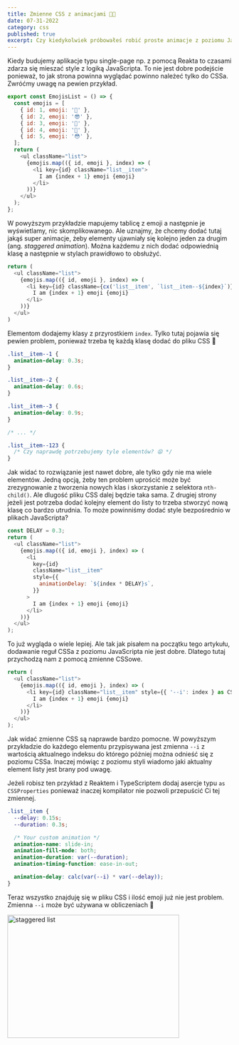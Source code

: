 ```yaml
---
title: Zmienne CSS z animacjami 😶‍🌫️
date: 07-31-2022
category: css
published: true
excerpt: Czy kiedykolwiek próbowałeś robić proste animacje z poziomu JavaScripta? Jeżeli tak, to sprawdź jak zmienne CSS upraszczają nam życie.
---
```


Kiedy budujemy aplikacje typu single-page np. z pomocą Reakta to czasami zdarza się mieszać style z logiką JavaScripta. To nie jest dobre podejście ponieważ, to jak strona powinna wyglądać powinno należeć tylko do CSSa. Zwróćmy uwagę na pewien przykład.

```js
export const EmojisList = () => {
  const emojis = [
    { id: 1, emoji: '🥰' },
    { id: 2, emoji: '😎' },
    { id: 3, emoji: '🤨' },
    { id: 4, emoji: '🤗' },
    { id: 5, emoji: '😳' },
  ];
  return (
    <ul className="list">
      {emojis.map(({ id, emoji }, index) => (
        <li key={id} className="list__item">
          I am {index + 1} emoji {emoji}
        </li>
      ))}
    </ul>
  );
};
```

W powyższym przykładzie mapujemy tablicę z emoji a następnie je wyświetlamy, nic skomplikowanego. Ale uznajmy, że chcemy dodać tutaj jakąś super animacje, żeby elementy ujawniały się kolejno jeden za drugim (ang. <i>staggered animation</i>). Można każdemu z nich dodać odpowiednią klasę a następnie w stylach prawidłowo to obsłużyć.

```js
return (
  <ul className="list">
    {emojis.map(({ id, emoji }, index) => (
      <li key={id} className={cx('list__item', `list__item--${index}`)}>
        I am {index + 1} emoji {emoji}
      </li>
    ))}
  </ul>
)
```
Elementom dodajemy klasy z przyrostkiem `index`. Tylko tutaj pojawia się pewien problem, ponieważ trzeba tę każdą klasę dodać do pliku CSS 🤨

```css
.list__item--1 {
  animation-delay: 0.3s;
}

.list__item--2 {
  animation-delay: 0.6s;
}

.list__item--3 {
  animation-delay: 0.9s;
}

/* ... */

.list__item--123 {
  /* Czy naprawdę potrzebujemy tyle elementów? 😫 */
}
```

Jak widać to rozwiązanie jest nawet dobre, ale tylko gdy nie ma wiele elementów. Jedną opcją, żeby ten problem uprościć może być zrezygnowanie z tworzenia nowych klas i skorzystanie z selektora `nth-child()`. Ale dlugość pliku CSS dalej będzie taka sama. Z drugiej strony jeżeli jest potrzeba dodać kolejny element do listy to trzeba stworzyć nową klasę co bardzo utrudnia. To może powinniśmy dodać style bezpośrednio w plikach JavaScripta? 

```js
const DELAY = 0.3;
return (
  <ul className="list">
    {emojis.map(({ id, emoji }, index) => (
      <li
        key={id}
        className="list__item"
        style={{
          animationDelay: `${index * DELAY}s`,
        }}
      >
        I am {index + 1} emoji {emoji}
      </li>
    ))}
  </ul>
);
```

To już wygląda o wiele lepiej. Ale tak jak pisałem na początku tego artykułu, dodawanie reguł CSSa z poziomu JavaScripta nie jest dobre. Dlatego tutaj przychodzą nam z pomocą zmienne CSSowe.

```ts
return (
  <ul className="list">
    {emojis.map(({ id, emoji }, index) => (
      <li key={id} className="list__item" style={{ '--i': index } as CSSProperties}>
        I am {index + 1} emoji {emoji}
      </li>
    ))}
  </ul>
);
```
Jak widać zmienne CSS są naprawde bardzo pomocne. W powyższym przykładzie do każdego elementu przypisywana jest zmienna `--i` z wartością aktualnego indeksu do którego póżniej można odnieść się z poziomu CSSa. Inaczej mówiąc z poziomu styli wiadomo jaki aktualny element listy jest brany pod uwagę. 

<Callout>Jeżeli robisz ten przykład z Reaktem i TypeScriptem dodaj asercje typu `as CSSProperties` ponieważ inaczej kompilator nie pozwoli przepuścić Ci tej zmiennej.</Callout>

```css
.list__item {
  --delay: 0.15s;
  --duration: 0.3s;

  /* Your custom animation */
  animation-name: slide-in;
  animation-fill-mode: both;
  animation-duration: var(--duration);
  animation-timing-function: ease-in-out;

  animation-delay: calc(var(--i) * var(--delay));
}
```

Teraz wszystko znajduję się w pliku CSS i ilość emoji już nie jest problem. Zmienna `--i` może być używana w obliczeniach 🤯

<div style={{ textAlign: 'center' }}>
  <Image
    alt="staggered list"
    src="/gifs/staggered-list.gif"
    width="386"
    height="276"
  />
</div>
